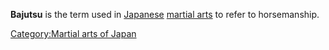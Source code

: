'''Bajutsu''' is the term used in [[Japan]]ese [[martial arts]] to refer to horsemanship.


{{ma-stub}}
[[Category:Martial arts of Japan]]
